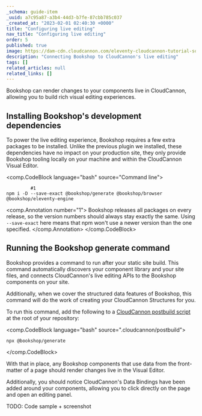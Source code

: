 ```yaml
---
_schema: guide-item
_uuid: a7c95a87-a3b4-44d3-b7fe-87cbb785c037
_created_at: "2023-02-01 02:40:30 +0000"
title: "Configuring live editing"
nav_title: "Configuring live editing"
order: 5
published: true
image: https://dam-cdn.cloudcannon.com/eleventy-cloudcannon-tutorial-social.png
description: "Connecting Bookshop to CloudCannon's live editing"
tags: []
related_articles: null
related_links: []
---
```


Bookshop can render changes to your components live in CloudCannon, allowing you to build rich visual editing experiences.

## Installing Bookshop's development dependencies

To power the live editing experience, Bookshop requires a few extra packages to be installed.
Unlike the previous plugin we installed, these dependencies have no impact on your production site,
they only provide Bookshop tooling locally on your machine and within the CloudCannon Visual Editor.

<comp.CodeBlock language="bash" source="Command line">
```
         #1
npm i -D --save-exact @bookshop/generate @bookshop/browser @bookshop/eleventy-engine
```
<comp.Annotation number="1">
  Bookshop releases all packages on every release, so the version numbers should
  always stay exactly the same. Using `--save-exact` here means that npm won't use a newer version
  than the one specified.
</comp.Annotation>
</comp.CodeBlock>

## Running the Bookshop generate command

Bookshop provides a command to run after your static site build.
This command automatically discovers your component library and your site files,
and connects CloudCannon's live editing APIs to the Bookshop components on your site.

Additionally, when we cover the structured data features of Bookshop, this command will
do the work of creating your CloudCannon Structures for you.

To run this command, add the following to a [CloudCannon postbuild script](https://cloudcannon.com/documentation/articles/extending-your-build-process-with-hooks/)
at the root of your repository:

<comp.CodeBlock language="bash" source=".cloudcannon/postbuild">
```
npx @bookshop/generate
```
</comp.CodeBlock>

With that in place, any Bookshop components that use data from the front-matter of a page should
render changes live in the Visual Editor.

Additionally, you should notice CloudCannon's Data Bindings have been added around your components,
allowing you to click directly on the page and open an editing panel.

TODO: Code sample + screenshot
